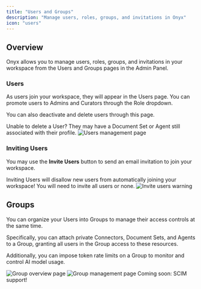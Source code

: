 ```yaml
---
title: "Users and Groups"
description: "Manage users, roles, groups, and invitations in Onyx"
icon: "users"
---
```


## Overview

Onyx allows you to manage users, roles, groups,
and invitations in your workspace from the Users and Groups pages in the Admin Panel.

### Users

As users join your workspace, they will appear in the Users page.
You can promote users to Admins and Curators through the Role dropdown.

You can also deactivate and delete users through this page.

<Tip>
  Unable to delete a User? They may have a Document Set or Agent still associated with their profile.
</Tip>

<img className="rounded-image" src="/assets/admin/user_management/user_management.png" alt="Users management page" />

### Inviting Users

You may use the **Invite Users** button to send an email invitation to join your workspace.

<Warning>
  Inviting Users will disallow new users from automatically joining your workspace!
  You will need to invite all users or none.
</Warning>

<img className="rounded-image" src="/assets/admin/user_management/invite_users_warning.png" alt="Invite users warning" />

## Groups

You can organize your Users into Groups to manage their access controls at the same time.

Specifically, you can attach private Connectors, Document Sets, and Agents to a Group,
granting all users in the Group access to these resources.

Additionally, you can impose token rate limits on a Group to monitor and control AI model usage.

<img className="rounded-image" src="/assets/admin/user_management/group_overview.png" alt="Group overview page" />

<img className="rounded-image" src="/assets/admin/user_management/group_management.png" alt="Group management page" />

<Note>
  Coming soon: SCIM support!
</Note>

